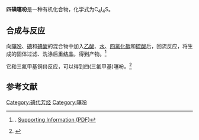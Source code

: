 {{Chembox
| Name = 
| NameEn = 
| ImageFile = tetraiodothiophene.png
|  ImageSize = 
|  ImageAlt = 
| IUPACName = 
| IUPACNameZh = 
| OtherNames = 
| Section1 = {{Chembox Identifiers
|   CASNo = 19259-11-1
|   CASNo_Ref = {{cascite|correct|CAS}}
|   PubChem = 
|   SMILES = IC1SC(I)=C(I)C1I }}
| Section2 = {{Chembox Properties
| C=4 | I=4 | S=1
|   Appearance = 黄色固体<ref name=Puran />
|   Density = 
|   MeltingPt = {{convert|201|-|202|C|K}}<ref name=Puran />
|   BoilingPt = 
|   Solubility =  }}
| Section3 = {{Chembox Hazards
|   MainHazards = 
|   FlashPt = 
|   Autoignition =  }}
}}
'''四碘噻吩'''是一种有机化合物，化学式为C<sub>4</sub>I<sub>4</sub>S。

==合成与反应==
向[[噻吩|噻吩]]、[[碘|碘]]和[[碘酸|碘酸]]的混合物中加入[[乙酸|乙酸]]、[[水|水]]、[[四氯化碳|四氯化碳]]和[[硫酸|硫酸]]后，回流反应，将生成的固体过滤、洗涤后[[重结晶|重结晶]]，得到产物。<ref name=Puran>{{cite journal|journal=Organic Letters|volume=14|issue=1|language=en|issn=1523-7060|date=2012-01-06|pages=78–81|doi=10.1021/ol2028724|url=https://pubs.acs.org/doi/10.1021/ol2028724|title=Sulfur Containing Stable Unsubstituted Heptacene Analogs|accessdate=2020-11-19|author=Puran K. De, Douglas C. Neckers}}. [https://ndownloader.figstatic.com/files/4208512 Supporting Information (PDF)]</ref>

它和三氟甲基铜(I)反应，可以得到四(三氟甲基)噻吩。<ref>{{cite book|location=Chichester, UK|language=en|isbn=9780471936237|publisher=John Wiley & Sons, Ltd|date=2001-04-15|url=http://doi.wiley.com/10.1002/047084289X.rt249|title=Trifluoromethylcopper(I)|accessdate=2020-11-19|editor= John Wiley & Sons, Ltd|author=Russell J. Linderman|doi=10.1002/047084289x.rt249}}</ref>
==参考文献==
{{reflist}}

[[Category:碘代芳烃|Category:碘代芳烃]]
[[Category:噻吩|Category:噻吩]]
{{Organic-compound-stub}}